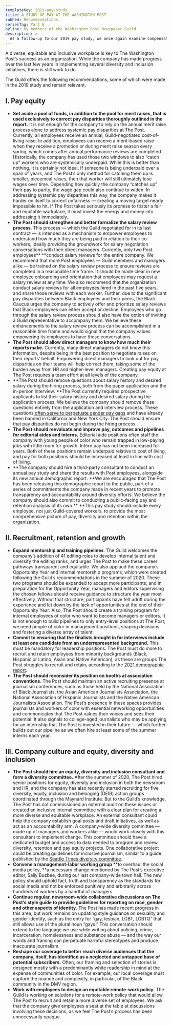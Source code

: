 ```yaml
---
templateKey: 2021-pay-study
title: A STUDY OF PAY AT THE WASHINGTON POST
subhed: Recommendations
seriesTag: Part 6
byline: By members of the Washington Post Newspaper Guild
description: >-
  As a follow-up to our 2019 pay study, we once again examine compensation at The Washington Post by race, gender, age and department. But this report goes a step further, using demographic data provided by the company and obtained by the Guild to explore diversity and retention at the organization.
---
```


<PayStudyLinkbox />

A diverse, equitable and inclusive workplace is key to The Washington Post’s success as an organization. While the company has made progress over the last few years in implementing several diversity and inclusion initiatives, there is still work to do.

The Guild offers the following recommendations, some of which were made in the 2019 study and remain relevant.

## I. Pay equity

- **Set aside a pool of funds, in addition to the pool for merit raises, that is used exclusively to correct pay disparities thoroughly outlined in the report.** It is not enough for the company to rely on the annual merit raise process alone to address systemic pay disparities at The Post. Currently, all employees receive an annual, Guild-negotiated cost-of-living raise. In addition, employees can receive a merit-based raise when they receive a promotion or during merit raise season every spring, which comes after annual performance reviews are completed. Historically, the company has used those two windows to also “catch up” workers who are systemically underpaid. While this is better than nothing, it is certainly not ideal. If someone is being underpaid over a span of years, and The Post’s only method for catching them up is smaller, piecemeal raises, then that worker will still ultimately lose wages over time. Depending how quickly the company “catches up” their pay to parity, the wage gap could also continue to widen. In addressing systemic pay disparities this way, the company makes it harder on itself to correct unfairness — creating a moving target nearly impossible to hit. If The Post takes seriously its promise to foster a fair and equitable workplace, it must invest the energy and money into addressing it immediately.
- **The Post should strengthen and better formalize the salary review process**. This process — which the Guild negotiated for in its last contract — is intended as a mechanism to empower employees to understand how much they are being paid in relation to their co-workers, ideally providing the groundwork for salary negotiation conversations with their direct managers. Currently, only two Post employees\*\* \*\*conduct salary reviews for the entire company. We recommend that more Post employees — Guild members and managers alike — be trained on the salary review process to ensure reviews are completed in a reasonable time frame. It should be made clear in new employee onboarding and orientation that employees may request a salary review at any time. We also recommend that the organization conduct salary reviews for all employees hired in the past five years, and share those reviews with each worker. Further, due to the significant pay disparities between Black employees and their peers, the Black Caucus urges the company to actively offer and prioritize salary reviews that Black employees can either accept or decline. Employees who go through the salary review process should also have the option of inviting a Guild representative to accompany them. We believe these enhancements to the salary review process can be accomplished in a reasonable time frame and would signal that the company values empowering its employees to have these conversations.
- **The Post should allow direct managers to know how much their reports make.** Currently, many direct managers do not know this information, despite being in the best position to negotiate raises on their reports’ behalf. Empowering direct managers to look out for pay disparities on their teams will help correct them, taking some of the burden away from HR and higher-level managers. Creating pay equity at The Post requires a team effort at all levels of the company.
- **The Post should remove questions about salary history and desired salary during the hiring process, both from the paper application and the in-person interview. **The Post currently requires prospective applicants to list their salary history and desired salary during the application process. We believe the company should remove these questions entirely from the application and interview process. These questions[ often serve to perpetuate gender pay gaps](https://www.nytimes.com/2018/05/01/upshot/how-a-common-interview-question-fuels-the-gender-pay-gap-and-how-to-stop-it.html?module=inline) and have already been banned in California and New York City. The Post should ensure that pay disparities do not begin during the hiring process.
- **The Post should reevaluate and improve pay, outcomes and pipelines for editorial aides and interns.** Editorial aide positions often staff the company with young people of color who remain trapped in low-paying jobs with little room for growth. Intern pay has not been increased for years. Both of these positions remain underpaid relative to cost of living, and pay for both positions should be increased at least in line with cost of living.
- **The company should hire a third-party consultant to conduct an annual pay study and share the results with Post employees, alongside its new annual demographic report. **We are encouraged that The Post has been releasing this demographic report to the public, part of a series of commitments the company made in recent years to promote transparency and accountability around diversity efforts. We believe the company should also commit to conducting a public-facing pay and retention analysis of its own.\*\* \*\*This pay study should include every employee, not just Guild-covered workers, to provide the most comprehensive picture of pay, diversity and retention within the organization.

## II. Recruitment, retention and growth

- **Expand mentorship and training pipelines**. The Guild welcomes the company’s addition of 41 editing roles to develop internal talent and diversify the editing ranks, and urges The Post to make these career pathways transparent and equitable. We also applaud the company’s Opportunity Year and internal mentorship programs, which were created following the Guild’s recommendations in the summer of 2020. These two programs should be expanded to accept more participants, and in preparation for the Opportunity Year, managers and editors supervising the chosen fellows should receive guidance to structure the year most effectively. Without that structure, participants have felt adrift during the experience and let down by the lack of opportunities at the end of their Opportunity Year. Also, The Post should create a training program for internal employees of color who want to become managers or editors. It is not enough to build pipelines to only entry-level positions at The Post; we need people of color in management positions, shaping decisions and fostering a diverse array of talent.
- **Commit to ensuring that the finalists brought in for interviews include at least one candidate from an underrepresented background.** This must be mandatory for leadership positions. The Post must do more to recruit and retain employees from minority backgrounds (Black, Hispanic or Latino, Asian and Native American), as these are groups The Post struggles to recruit and retain, according to the [2021 demographic report](https://www.washingtonpost.com/pr/2021/07/28/workforce-demographics/).
- **The Post should reconsider its position on booths at association conventions**. The Post should maintain an active recruiting presence at journalism conferences, such as those held by the National Association of Black Journalists, the Asian American Journalists Association, the National Association of Hispanic Journalists and the Native American Journalists Association. The Post’s presence in these spaces provides journalists and workers of color with essential networking opportunities and communicates that The Post values their voices and sees their potential. It also signals to college-aged journalists who may be applying for an internship that The Post is invested in their future — which further builds out our pipeline as we often hire at least some of the summer interns each year.

## III. Company culture and equity, diversity and inclusion

- **The Post should hire an equity, diversity and inclusion consultant and form a diversity committee.** After the summer of 2020, The Post hired senior positions for equity, diversity and inclusion in both the newsroom and HR, and the company has also recently started recruiting for five diversity, equity, inclusion and belonging (DEIB) action groups coordinated through the Maynard Institute. But to the Guild’s knowledge, The Post has not commissioned an external audit on these issues or created an inclusive internal committee with a clear plan for creating a more diverse and equitable workplace. An external consultant could help the company establish goal posts and draft initiatives, as well as act as an accountability arm. A company-wide diversity committee — made up of managers and workers alike — would work closely with this consultant to implement change. This committee should have a dedicated budget and access to data needed to program and review diversity, retention and pay equity projects. One collaborative project could be creating guidelines for inclusive journalism, similar to a guide published by the [Seattle Times diversity committee](https://docs.google.com/document/d/1Uk0LrP2iM22rY39quqJZBZOstFNAGirJd5KH9hjRAKo/edit).
- **Convene a management-labor working group** **to overhaul the social media policy, **a necessary change mentioned by The Post’s executive editor, Sally Buzbee, during our last company-wide town hall. The new policy should uphold fact, truth and transparency as the standards for social media and not be enforced punitively and arbitrarily across hundreds of workers by a handful of managers.
- **Continue regular, newsroom-wide collaborative discussions on The Post’s style guide to provide guidelines for reporting on race, gender and other aspects of identity.** The Post has made recent progress in this area, but work remains on updating style guidance on sexuality and gender identity, such as the entry for “gay, lesbian, LGBT, LGBTQ” that still allows use of the plural noun “gays.” This conversation should extend to the language we use while writing about policing, crime, incarceration, homelessness and substance abuse — and the way our words and framing can perpetuate harmful stereotypes and produce inaccurate journalism.
- **Reshape our coverage to better reach diverse audiences that the company, itself, has identified as a neglected and untapped base of potential subscribers.** Often, our framing and selection of stories is designed mostly with a predominantly white readership in mind at the expense of communities of color. For example, our local coverage must capture the nuance and complexity, in particular, of the Black community in the DMV region.
- **Work with employees to design an equitable remote-work policy.** The Guild is working on solutions for a remote-work policy that would allow The Post to recruit and retain a more diverse set of employees. We ask that the company give employees a seat at the table at discussions involving these decisions, as we feel The Post’s process has been unnecessarily opaque.
